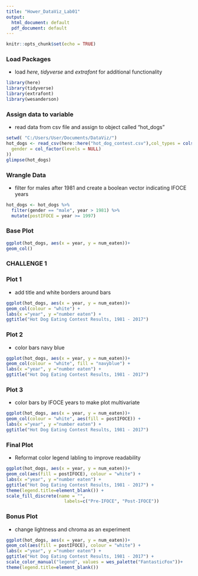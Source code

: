 ```yaml
---
title: "Hower_DataViz_Lab01"
output:
  html_document: default
  pdf_document: default
---
```


```r
knitr::opts_chunk$set(echo = TRUE)
```


### **Load Packages**
  + load *here*, *tidyverse* and *extrafont* for additional functionality


```r
library(here)
library(tidyverse)
library(extrafont)
library(wesanderson)
```
  
### **Assign data to variable**
  + read data from csv file and assign to object called "hot_dogs"


```r
setwd( "C:/Users/User/Documents/DataViz/")
hot_dogs <- read_csv(here::here("hot_dog_contest.csv"),col_types = cols(
  gender = col_factor(levels = NULL)
))
glimpse(hot_dogs)
```


### **Wrangle Data**  
  + filter for males after 1981 and create a boolean vector indicating IFOCE years
  
  
```r
hot_dogs <- hot_dogs %>%
  filter(gender == "male", year > 1981) %>%
  mutate(postIFOCE = year >= 1997)
```

### **Base Plot**


```r
ggplot(hot_dogs, aes(x = year, y = num_eaten))+
geom_col()
```


### **CHALLENGE 1**
### Plot 1
  + add title and white borders around bars


```r
ggplot(hot_dogs, aes(x = year, y = num_eaten))+
geom_col(colour = "white") + 
labs(x ="year", y ="number eaten") +
ggtitle("Hot Dog Eating Contest Results, 1981 - 2017")
```


### Plot 2
  + color bars navy blue


```r
ggplot(hot_dogs, aes(x = year, y = num_eaten))+
geom_col(colour = "white", fill = "navyblue") + 
labs(x ="year", y ="number eaten") +
ggtitle("Hot Dog Eating Contest Results, 1981 - 2017")
```

### Plot 3
  + color bars by IFOCE years to make plot multivariate


```r
ggplot(hot_dogs, aes(x = year, y = num_eaten))+
geom_col(colour = "white", aes(fill = postIFOCE)) + 
labs(x ="year", y ="number eaten") +
ggtitle("Hot Dog Eating Contest Results, 1981 - 2017")
```


### Final Plot
  + Reformat color legend labling to improve readability
  
```r
ggplot(hot_dogs, aes(x = year, y = num_eaten))+
geom_col(aes(fill = postIFOCE), colour = "white") + 
labs(x ="year", y ="number eaten") +
ggtitle("Hot Dog Eating Contest Results, 1981 - 2017") +
theme(legend.title=element_blank()) +
scale_fill_discrete(name = "",
                      labels=c("Pre-IFOCE", "Post-IFOCE"))
``` 


### Bonus Plot
  + change lightness and chroma as an experiment
  
```r
ggplot(hot_dogs, aes(x = year, y = num_eaten))+
geom_col(aes(fill = postIFOCE), colour = "white") + 
labs(x ="year", y ="number eaten") +
ggtitle("Hot Dog Eating Contest Results, 1981 - 2017") +
scale_color_manual("legend", values = wes_palette("FantasticFox"))+
theme(legend.title=element_blank()) 

```




